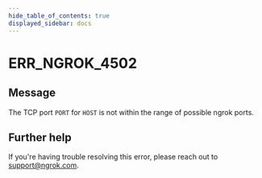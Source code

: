 ```yaml
---
hide_table_of_contents: true
displayed_sidebar: docs
---
```



# ERR_NGROK_4502

## Message

The TCP port `PORT` for `HOST` is not within the range of possible ngrok ports.

<ErrorDetails error="err_ngrok_4502" />

## Further help

If you're having trouble resolving this error, please reach out to [support@ngrok.com](mailto:support@ngrok.com?subject=Help%20with%20ERR_NGROK_4502).
